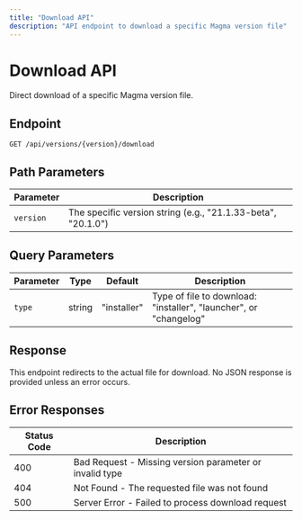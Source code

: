 ```yaml
---
title: "Download API"
description: "API endpoint to download a specific Magma version file"
---
```


# Download API

Direct download of a specific Magma version file.

## Endpoint

```
GET /api/versions/{version}/download
```

## Path Parameters

| Parameter | Description |
|-----------|-------------|
| `version` | The specific version string (e.g., "21.1.33-beta", "20.1.0") |

## Query Parameters

| Parameter | Type | Default | Description |
|-----------|------|---------|-------------|
| `type` | string | "installer" | Type of file to download: "installer", "launcher", or "changelog" |

## Response

This endpoint redirects to the actual file for download. No JSON response is provided unless an error occurs.

## Error Responses

| Status Code | Description |
|-------------|-------------|
| 400 | Bad Request - Missing version parameter or invalid type |
| 404 | Not Found - The requested file was not found |
| 500 | Server Error - Failed to process download request |
